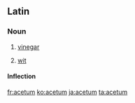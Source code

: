 ==Latin==

===Noun===
{{la-noun|acētum|aceti#Latin|acētī|n|second}}

# [[vinegar]]
# {{figurative|lang=la}} [[wit]]

====Inflection====
{{la-decl-2nd-N|acēt}}

[[fr:acetum]]
[[ko:acetum]]
[[ja:acetum]]
[[ta:acetum]]
